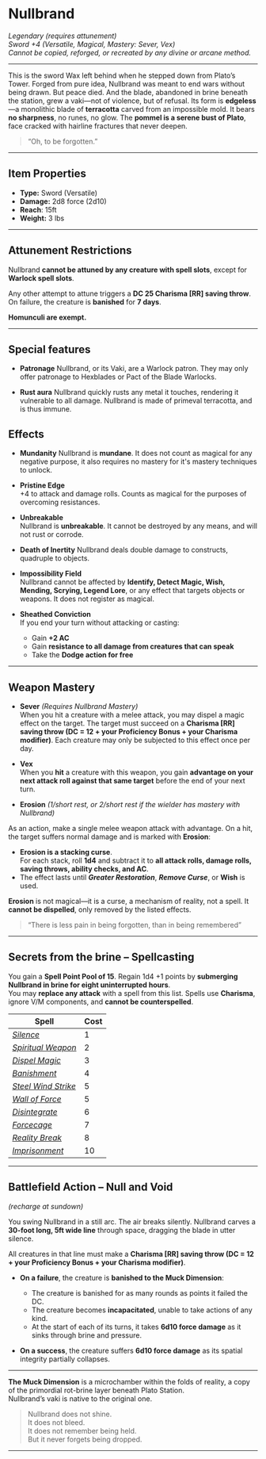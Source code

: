 # Nullbrand

_Legendary (requires attunement)_  
_Sword +4 (Versatile, Magical, Mastery: Sever, Vex)_  
_Cannot be copied, reforged, or recreated by any divine or arcane method._

---

This is the sword Wax left behind when he stepped down from Plato’s Tower. Forged from pure idea, Nullbrand was meant to end wars without being drawn.
But peace died. And the blade, abandoned in brine beneath the station, grew a vaki—not of violence, but of refusal.
Its form is **edgeless**—a monolithic blade of **terracotta** carved from an impossible mold.
It bears **no sharpness**, no runes, no glow. The **pommel is a serene bust of Plato**, face cracked with hairline fractures that never deepen.

> “Oh, to be forgotten.”

---

## Item Properties

- **Type:** Sword (Versatile)
- **Damage:** 2d8 force (2d10)
- **Reach**: 15ft
- **Weight:** 3 lbs

---

## Attunement Restrictions

Nullbrand **cannot be attuned by any creature with spell slots**, except for **Warlock spell slots**.

Any other attempt to attune triggers a **DC 25 Charisma [RR] saving throw**.  
On failure, the creature is **banished** for **7 days**.

**Homunculi are exempt.**

---

## Special features

- **Patronage** Nullbrand, or its Vaki, are a Warlock patron. They may only offer patronage to Hexblades or Pact of the Blade Warlocks.

- **Rust aura** Nullbrand quickly rusts any metal it touches, rendering it vulnerable to all damage. Nullbrand is made of primeval terracotta, and is thus immune.

## Effects

- **Mundanity**
  Nullbrand is **mundane**. It does not count as magical for any negative purpose, it also requires no mastery for it's mastery techniques to unlock.

- **Pristine Edge**  
  +4 to attack and damage rolls. Counts as magical for the purposes of overcoming resistances.

- **Unbreakable**  
  Nullbrand is **unbreakable**. It cannot be destroyed by any means, and will not rust or corrode.

- **Death of Inertity**
  Nullbrand deals double damage to constructs, quadruple to objects.

- **Impossibility Field**  
  Nullbrand cannot be affected by **Identify, Detect Magic, Wish, Mending, Scrying, Legend Lore**, or any effect that targets objects or weapons. It does not register as magical.

- **Sheathed Conviction**  
  If you end your turn without attacking or casting:

  - Gain **+2 AC**
  - Gain **resistance to all damage from creatures that can speak**
  - Take the **Dodge action for free**

---

## Weapon Mastery

- **Sever** _(Requires Nullbrand Mastery)_  
  When you hit a creature with a melee attack, you may dispel a magic effect on the target. The target must succeed on a **Charisma [RR] saving throw (DC = 12 + your Proficiency Bonus + your Charisma modifier)**.
  Each creature may only be subjected to this effect once per day.

- **Vex**  
  When you **hit** a creature with this weapon, you gain **advantage on your next attack roll against that same target** before the end of your next turn.

- **Erosion** _(1/short rest, or 2/short rest if the wielder has mastery with Nullbrand)_

As an action, make a single melee weapon attack with advantage. On a hit, the target suffers normal damage and is marked with **Erosion**:

- **Erosion is a stacking curse**.  
   For each stack, roll **1d4** and subtract it to **all attack rolls, damage rolls, saving throws, ability checks, and AC**.
- The effect lasts until **_Greater Restoration_**, **_Remove Curse_**, or **Wish** is used.

**Erosion** is not magical—it is a curse, a mechanism of reality, not a spell. It **cannot be dispelled**, only removed by the listed effects.

> “There is less pain in being forgotten, than in being remembered”

---

## Secrets from the brine – Spellcasting

You gain a **Spell Point Pool of 15**. Regain 1d4 +1 points by **submerging Nullbrand in brine for eight uninterrupted hours**.  
You may **replace any attack** with a spell from this list. Spells use **Charisma**, ignore V/M components, and **cannot be counterspelled**.

| Spell                                                                    | Cost |
| ------------------------------------------------------------------------ | ---- |
| [_Silence_](https://dnd5e.wikidot.com/spell:silence)                     | 1    |
| [_Spiritual Weapon_](https://dnd5e.wikidot.com/spell:spiritual-weapon)   | 2    |
| [_Dispel Magic_](https://dnd5e.wikidot.com/spell:dispel-magic)           | 3    |
| [_Banishment_](https://dnd5e.wikidot.com/spell:banishment)               | 4    |
| [_Steel Wind Strike_](https://dnd5e.wikidot.com/spell:steel-wind-strike) | 5    |
| [_Wall of Force_](https://dnd5e.wikidot.com/spell:wall-of-force)         | 5    |
| [_Disintegrate_](https://dnd5e.wikidot.com/spell:disintegrate)           | 6    |
| [_Forcecage_](https://dnd5e.wikidot.com/spell:forcecage)                 | 7    |
| [_Reality Break_](https://dnd5e.wikidot.com/spell:reality-break)         | 8    |
| [_Imprisonment_](https://dnd5e.wikidot.com/spell:imprisonment)           | 10   |

---

## Battlefield Action – **Null and Void**

_(recharge at sundown)_

You swing Nullbrand in a still arc. The air breaks silently.
Nullbrand carves a **30-foot long, 5ft wide line** through space, dragging the blade in utter silence.

All creatures in that line must make a **Charisma [RR] saving throw (DC = 12 + your Proficiency Bonus + your Charisma modifier)**.

- **On a failure**, the creature is **banished to the Muck Dimension**:

  - The creature is banished for as many rounds as points it failed the DC.
  - The creature becomes **incapacitated**, unable to take actions of any kind.
  - At the start of each of its turns, it takes **6d10 force damage** as it sinks through brine and pressure.

- **On a success**, the creature suffers **6d10 force damage** as its spatial integrity partially collapses.

---

**The Muck Dimension** is a microchamber within the folds of reality, a copy of the primordial rot-brine layer beneath Plato Station.  
Nullbrand’s vaki is native to the original one.

> Nullbrand does not shine.  
> It does not bleed.  
> It does not remember being held.  
> But it never forgets being dropped.

---

